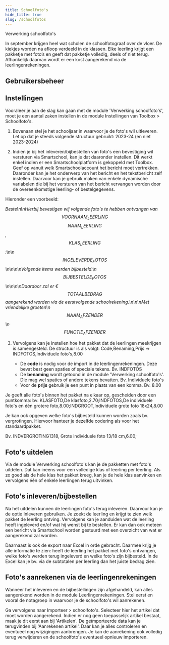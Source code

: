 ```yaml
---
title: Schoolfoto's
hide_title: true
slug: /schoolfotos
---
```

<ImageTitle img="camera.png">Verwerking schoolfoto's</ImageTitle>

In september krijgen heel wat scholen de schoolfotograaf over de vloer. De kiekjes worden na afloop verdeeld in de klassen. Elke leerling krijgt een pakketje met foto’s en geeft dat pakketje volledig, deels of niet terug. Afhankelijk daarvan wordt er een kost aangerekend via de leerlingenrekeningen. 

## Gebruikersbeheer

## Instellingen

Vooraleer je aan de slag kan gaan met de module 'Verwerking schoolfoto's', moet je een aantal zaken instellen in de module Instellingen van Toolbox > Schoolfoto's. 

1. Bovenaan stel je het schooljaar in waarvoor je de foto's wil uitleveren. Let op dat je steeds volgende structuur gebruikt: 2023-24  (en niet 2023-<Text color="red">~~20~~</Text>24)

2. Indien je bij het inleveren/bijbestellen van foto's een bevestiging wil versturen via Smartschool, kan je dat daaronder instellen. Dit werkt enkel indien er een Smartschoolplatform is gekoppeld met Toolbox. Geef op vanuit welk Smartschoolaccount het bericht moet vertrekken. Daaronder kan je het onderwerp van het bericht en het tekstbericht zelf instellen. Daarvoor kan je gebruik maken van enkele dynamische variabelen die bij het versturen van het bericht vervangen worden door de overeenkomstige leerling- of bestelgegevens.

 Hieronder een voorbeeld:

 *Beste\n\nHierbij bevestigen wij volgende foto\'s te hebben ontvangen van $$VOORNAAM_LEERLING$$ $$NAAM_LEERLING$$, $$KLAS_LEERLING$$:\n\n$$INGELEVERDE_FOTOS$$\n\n\n\nVolgende items werden bijbesteld:\n$$BIJBESTELDE_FOTOS$$\n\n\n\nDaardoor zal er € $$TOTAALBEDRAG$$ aangerekend worden via de eerstvolgende schoolrekening.\n\n\nMet vriendelijke groeten\n$$NAAM_AFZENDER$$\n$$FUNCTIE_AFZENDER$$*

3. Vervolgens kan je instellen hoe het pakket dat de leerlingen meekrijgen is samengesteld. De structuur is als volgt: Code,Benaming,Prijs => INDFOTOS,Individuele foto's,8.00

   - De **code** is nodig voor de import in de leerlingenrekeningen. Deze bevat best geen spaties of speciale tekens. Bv. INDFOTOS
   - De **benaming** wordt getoond in de module 'Verwerking schoolfoto's'. Die mag wel spaties of andere tekens bevatten. Bv. Individuele foto's
   - Voor de **prijs** gebruik je een punt in plaats van een komma. Bv. 8.00

  Je geeft alle foto's binnen het pakket na elkaar op, gescheiden door een puntkomma: bv. KLASFOTO,De klasfoto,2.70;INDFOTOS,De individuele foto's en één grotere foto,8.00;INDGROOT,Individuele grote foto 18x24,8.00

  Je kan ook opgeven welke foto's bijbesteld kunnen worden zoals bv. vergrotingen. Hiervoor hanteer je dezelfde codering als voor het standaardpakket. 

  Bv. INDVERGROTING1318, Grote individuele foto 13/18 cm,6.00;

## Foto's uitdelen

Via de module Verwerking schoolfoto's kan je de pakketten met foto's uitdelen. Dat kan ineens voor een volledige klas of leerling per leerling. Als zo goed als de hele klas het pakket kreeg, kan je de hele klas aanvinken en vervolgens één of enkele leerlingen terug uitvinken. 

## Foto's inleveren/bijbestellen

Na het uitdelen kunnen de leerlingen foto's terug inleveren. Daarvoor kan je de optie Inleveren gebruiken.  Je zoekt de leerling en krijgt te zien welk pakket de leerling ontving. Vervolgens kan je aanduiden wat de leerling heeft ingeleverd en/of wat hij wenst bij te bestellen. Er kan dan ook meteen een bericht via Smartschool worden gestuurd met een overzicht van wat er aangerekend zal worden.

Daarnaast is ook de export naar Excel in orde gebracht. Daarmee krijg je alle informatie te zien: heeft de leerling het pakket met foto's ontvangen, welke foto's werden terug ingeleverd en welke foto's zijn bijbesteld. In de Excel kan je bv. via de subtotalen per leerling dan het juiste bedrag zien.

## Foto's aanrekenen via de leerlingenrekeningen

Wanneer het inleveren en de bijbestellingen zijn afgehandeld, kan alles aangerekend worden in de module Leerlingenrekeningen. Stel eerst en vooral de notagroep in waarvoor je de schoolfoto's wil aanrekenen. 

Ga vervolgens naar Importeer > schoolfoto's. Selecteer hier het artikel dat moet worden aangerekend. Indien er nog geen toepasselijk artikel bestaat, maak je dit eerst aan bij 'Artikelen'. 
De geïmporteerde data kan je terugvinden bij 'Aanrekenen artikel'. Daar kan je alles controleren en eventueel nog wijzigingen aanbrengen. Je kan de aanrekening ook volledig terug verwijderen en de schoolfoto's eventueel opnieuw importeren.  
